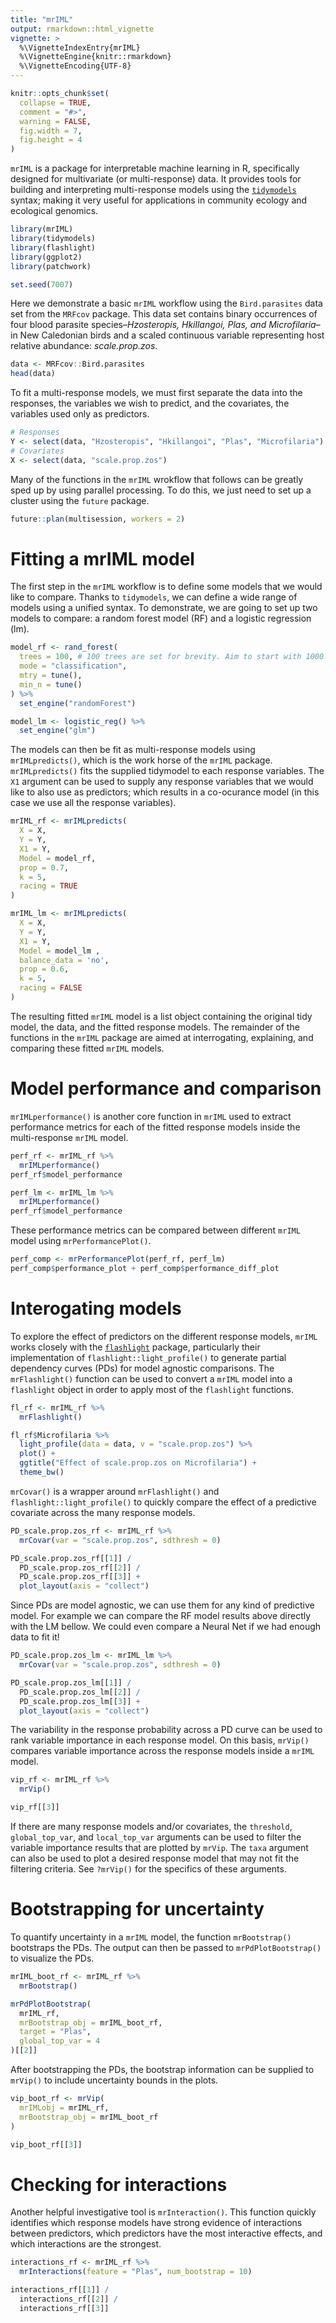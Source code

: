 ```yaml
---
title: "mrIML"
output: rmarkdown::html_vignette
vignette: >
  %\VignetteIndexEntry{mrIML}
  %\VignetteEngine{knitr::rmarkdown}
  %\VignetteEncoding{UTF-8}
---
```


```r
knitr::opts_chunk$set(
  collapse = TRUE,
  comment = "#>",
  warning = FALSE,
  fig.width = 7,
  fig.height = 4
)
```

`mrIML` is a package for interpretable machine learning in R, specifically designed for multivariate (or multi-response) data. It provides tools for building and interpreting multi-response models using the [`tidymodels`](https://www.tidymodels.org/start/) syntax; making it very useful for applications in community ecology and ecological genomics.

```r
library(mrIML)
library(tidymodels)
library(flashlight)
library(ggplot2)
library(patchwork)

set.seed(7007)
```

Here we demonstrate a basic `mrIML` workflow using the `Bird.parasites` data set from the `MRFcov` package. This data set contains binary occurrences of four blood parasite species--*Hzosteropis, Hkillangoi, Plas, and Microfilaria*--in New Caledonian birds and a scaled continuous variable representing host relative abundance: *scale.prop.zos*.

```r
data <- MRFcov::Bird.parasites
head(data)
```

To fit a multi-response models, we must first separate the data into the responses, the variables we wish to predict, and the covariates, the variables used only as predictors.

```r
# Responses
Y <- select(data, "Hzosteropis", "Hkillangoi", "Plas", "Microfilaria")
# Covariates
X <- select(data, "scale.prop.zos")
```

Many of the functions in the `mrIML` wrokflow that follows can be greatly sped up by using parallel processing. To do this, we just need to set up a cluster using the `future` package.

```r
future::plan(multisession, workers = 2)
```

# Fitting a mrIML model

The first step in the `mrIML` workflow is to define some models that we would like to compare. Thanks to `tidymodels`, we can define a wide range of models using a unified syntax. To demonstrate, we are going to set up two models to compare: a random forest model (RF) and a logistic regression (lm).

```r
model_rf <- rand_forest(
  trees = 100, # 100 trees are set for brevity. Aim to start with 1000.
  mode = "classification",
  mtry = tune(),
  min_n = tune()
) %>%
  set_engine("randomForest")

model_lm <- logistic_reg() %>%
  set_engine("glm")
```

The models can then be fit as multi-response models using `mrIMLpredicts()`, which is the work horse of the `mrIML` package. `mrIMLpredicts()` fits the supplied tidymodel to each response variables. The `X1` argument can be used to supply any response variables that we would like to also use as predictors; which results in a co-ocurance model (in this case we use all the response variables).

```r
mrIML_rf <- mrIMLpredicts(
  X = X,
  Y = Y,
  X1 = Y,
  Model = model_rf,
  prop = 0.7,
  k = 5,
  racing = TRUE
)

mrIML_lm <- mrIMLpredicts(
  X = X,
  Y = Y,
  X1 = Y,
  Model = model_lm , 
  balance_data = 'no',
  prop = 0.6,
  k = 5,
  racing = FALSE
)
```

The resulting fitted `mrIML` model is a list object containing the original tidy model, the data, and the fitted response models. The remainder of the functions in the `mrIML` package are aimed at interrogating, explaining, and comparing these fitted `mrIML` models.

# Model performance and comparison

`mrIMLperformance()` is another core function in `mrIML` used to extract performance metrics for each of the fitted response models inside the multi-response `mrIML` model.

```r
perf_rf <- mrIML_rf %>%
  mrIMLperformance()
perf_rf$model_performance

perf_lm <- mrIML_lm %>%
  mrIMLperformance()
perf_rf$model_performance
```

These performance metrics can be compared between different `mrIML` model using `mrPerformancePlot()`.

```r
perf_comp <- mrPerformancePlot(perf_rf, perf_lm)
perf_comp$performance_plot + perf_comp$performance_diff_plot
```

# Interogating models

To explore the effect of predictors on the different response models, `mrIML` works closely with the [`flashlight`](https://mayer79.github.io/flashlight/index.html) package, particularly their implementation of `flashlight::light_profile()` to generate partial dependency curves (PDs) for model agnostic comparisons. The `mrFlashlight()` function can be used to convert a `mrIML` model into a `flashlight` object in order to apply most of the `flashlight` functions.

```r
fl_rf <- mrIML_rf %>%
  mrFlashlight()

fl_rf$Microfilaria %>%
  light_profile(data = data, v = "scale.prop.zos") %>%
  plot() +
  ggtitle("Effect of scale.prop.zos on Microfilaria") +
  theme_bw()
```

`mrCovar()` is a wrapper around `mrFlashlight()` and `flashlight::light_profile()` to quickly compare the effect of a predictive covariate across the many response models.

```r
PD_scale.prop.zos_rf <- mrIML_rf %>%
  mrCovar(var = "scale.prop.zos", sdthresh = 0)

PD_scale.prop.zos_rf[[1]] /
  PD_scale.prop.zos_rf[[2]] /
  PD_scale.prop.zos_rf[[3]] +
  plot_layout(axis = "collect")
```

Since PDs are model agnostic, we can use them for any kind of predictive model. For example we can compare the RF model results above directly with the LM bellow. We could even compare a Neural Net if we had enough data to fit it!

```r
PD_scale.prop.zos_lm <- mrIML_lm %>%
  mrCovar(var = "scale.prop.zos", sdthresh = 0)

PD_scale.prop.zos_lm[[1]] /
  PD_scale.prop.zos_lm[[2]] /
  PD_scale.prop.zos_lm[[3]] +
  plot_layout(axis = "collect")
```

The variability in the response probability across a PD curve can be used to rank variable importance in each response model. On this basis, `mrVip()` compares variable importance across the response models inside a `mrIML` model.

```r
vip_rf <- mrIML_rf %>%
  mrVip()

vip_rf[[3]]
```

If there are many response models and/or covariates, the `threshold`, `global_top_var`, and `local_top_var` arguments can be used to filter the variable importance results that are plotted by `mrVip`. The `taxa` argument can also be used to plot a desired response model that may not fit the filtering criteria. See `?mrVip()` for the specifics of these arguments.

# Bootstrapping for uncertainty

To quantify uncertainty in a `mrIML` model, the function `mrBootstrap()` bootstraps the PDs. The output can then be passed to `mrPdPlotBootstrap()` to visualize the PDs.

```r
mrIML_boot_rf <- mrIML_rf %>%
  mrBootstrap()

mrPdPlotBootstrap(
  mrIML_rf,
  mrBootstrap_obj = mrIML_boot_rf,
  target = "Plas",
  global_top_var = 4
)[[2]]
```

After bootstrapping the PDs, the bootstrap information can be supplied to `mrVip()` to include uncertainty bounds in the plots.

```r
vip_boot_rf <- mrVip(
  mrIMLobj = mrIML_rf,
  mrBootstrap_obj = mrIML_boot_rf
)

vip_boot_rf[[3]]
```

# Checking for interactions

Another helpful investigative tool is `mrInteraction()`. This function quickly identifies which response models have strong evidence of interactions between predictors, which predictors have the most interactive effects, and which interactions are the strongest.

```r
interactions_rf <- mrIML_rf %>%
  mrInteractions(feature = "Plas", num_bootstrap = 10)

interactions_rf[[1]] /
  interactions_rf[[2]] /
  interactions_rf[[3]]
```
